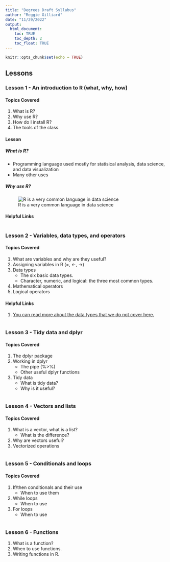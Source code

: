 ```yaml
---
title: "Degrees Draft Syllabus"
author: "Reggie Gilliard"
date: "11/29/2022"
output:
  html_document:
    toc: TRUE
    toc_depth: 2
    toc_float: TRUE
---
```


```r
knitr::opts_chunk$set(echo = TRUE)
```

## Lessons {.tabset .tabset-fade .tabset-dropdown}

### Lesson 1 - An introduction to R (what, why, how) {.tabset .tabset-fade .tabset-pills}

#### Topics Covered

1. What is R?
2. Why use R?
3. How do I install R?
4. The tools of the class.

#### Lesson

##### What is R?

- Programming language used mostly for statisical analysis, data science, and data visualization
<!-- FOR REGGIE: List other common uses -->
- Many other uses

##### Why use R?

![R is a very common language in data science](./Lesson 1/r_prevalence.png)


#### Helpful Links

```r

```

### Lesson 2 - Variables, data types, and operators {.tabset .tabset-fade .tabset-pills}

#### Topics Covered

1. What are variables and why are they useful?
2. Assigning variables in R (=, <-, ->)
3. Data types
    + The six basic data types.
    + Character, numeric, and logical: the three most common types.
4. Mathematical operators
5. Logical operators

#### Helpful Links

1. [You can read more about the data types that we do not cover here.](https://www.programiz.com/r/data-types)

```r

```

### Lesson 3 - Tidy data and dplyr {.tabset .tabset-fade .tabset-pills}

#### Topics Covered

1. The dplyr package
2. Working in dplyr
    + The pipe (%>%)
    + Other useful dplyr functions
3. Tidy data
    + What is tidy data?
    + Why is it useful?

```r

```

### Lesson 4 - Vectors and lists {.tabset .tabset-fade .tabset-pills}

#### Topics Covered

1. What is a vector, what is a list?
    + What is the difference? 
<!-- (for Reggie: https://stackoverflow.com/questions/8594814/what-are-the-differences-between-vector-and-list-data-types-in-r) -->
2. Why are vectors useful?
3. Vectorized operations

```r

```

### Lesson 5 - Conditionals and loops {.tabset .tabset-fade .tabset-pills}

#### Topics Covered

1. If/then conditionals and their use
    + When to use them
2. While loops
    + When to use
3. For loops
    + When to use

```r

```

### Lesson 6 - Functions {.tabset .tabset-fade .tabset-pills}

1. What is a function?
2. When to use functions.
3. Writing functions in R.

```r

```

